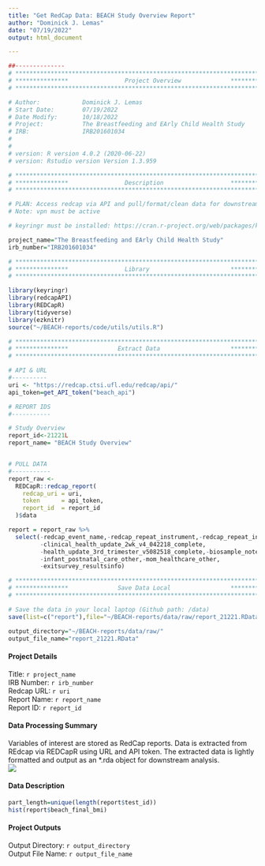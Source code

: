 ```yaml
---
title: "Get RedCap Data: BEACH Study Overview Report"
author: "Dominick J. Lemas"
date: "07/19/2022"
output: html_document

---
```


```r
##-------------- 
# **************************************************************************** #
# ***************                Project Overview              *************** #
# **************************************************************************** #

# Author:            Dominick J. Lemas
# Start Date:        07/19/2022 
# Date Modify:       10/18/2022
# Project:           The Breastfeeding and EArly Child Health Study
# IRB:               IRB201601034
#                   
#
# version: R version 4.0.2 (2020-06-22)
# version: Rstudio version Version 1.3.959 

# **************************************************************************** #
# ***************                Description                   *************** #
# **************************************************************************** #

# PLAN: Access redcap via API and pull/format/clean data for downstream analysis.
# Note: vpn must be active

# keyringr must be installed: https://cran.r-project.org/web/packages/keyringr/vignettes/Avoiding_plain_text_passwords_in_R_with_keyringr.html

project_name="The Breastfeeding and EArly Child Health Study"
irb_number="IRB201601034"

```

```r

# **************************************************************************** #
# ***************                Library                       *************** #
# **************************************************************************** #

library(keyringr)
library(redcapAPI)
library(REDCapR)
library(tidyverse)
library(ezknitr)
source("~/BEACH-reports/code/utils/utils.R")

```

```r

# **************************************************************************** #
# ***************              Extract Data                    *************** #
# **************************************************************************** #

# API & URL
#----------
uri <- "https://redcap.ctsi.ufl.edu/redcap/api/"
api_token=get_API_token("beach_api")

# REPORT IDS
#-----------

# Study Overview
report_id<-21221L
report_name= "BEACH Study Overview"


# PULL DATA
#-----------
report_raw <-
  REDCapR::redcap_report(
    redcap_uri = uri,
    token      = api_token,
    report_id  = report_id
  )$data 

report = report_raw %>%
  select(-redcap_event_name,-redcap_repeat_instrument,-redcap_repeat_instance,    # drop out variables not needed
         -clinical_health_update_2wk_v4_042218_complete,
         -health_update_3rd_trimester_v5082518_complete,-biosample_notes,
         -infant_postnatal_care_other,-mom_healthcare_other,
         -exitsurvey_resultsinfo)

```
```r

# **************************************************************************** #
# ***************              Save Data Local                 *************** #
# **************************************************************************** #

# Save the data in your local laptop (Github path: /data)
save(list=c("report"),file="~/BEACH-reports/data/raw/report_21221.RData")

output_directory="~/BEACH-reports/data/raw/"
output_file_name="report_21221.RData"

```

#### __Project Details__
Title: `r project_name`  
IRB Number: `r irb_number`  
Redcap URL: `r uri`  
Report Name: `r report_name`  
Report ID: `r report_id`

#### __Data Processing Summary__
Variables of interest are stored as RedCap reports. Data is extracted from REdcap via REDCapR using URL and API token. The extracted data is lightly formatted and output as an *.rda object for downstream analysis.  
![](redcap_workflow.png)

#### __Data Description__

```r

part_length=unique(length(report$test_id))
hist(report$beach_final_bmi)

```
  
#### __Project Outputs__  
Output Directory: `r output_directory`  
Output File Name: `r output_file_name`
